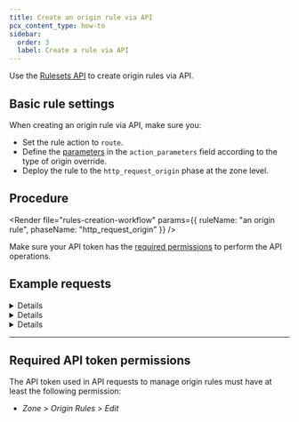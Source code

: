 ```yaml
---
title: Create an origin rule via API
pcx_content_type: how-to
sidebar:
  order: 3
  label: Create a rule via API
---
```



Use the [Rulesets API](/ruleset-engine/rulesets-api/) to create origin rules via API.

## Basic rule settings

When creating an origin rule via API, make sure you:

- Set the rule action to `route`.
- Define the [parameters](/rules/origin-rules/parameters/) in the `action_parameters` field according to the type of origin override.
- Deploy the rule to the `http_request_origin` phase at the zone level.

## Procedure

<Render
	file="rules-creation-workflow"
	params={{ ruleName: "an origin rule", phaseName: "http_request_origin" }}
/>

Make sure your API token has the [required permissions](#required-api-token-permissions) to perform the API operations.

## Example requests

<Details header="Example: Add a rule that overrides the `Host` header of incoming requests and the resolved DNS record">

<Render file="origin-rules-api-change-host-header-dns-record" />

</Details>

<Details header="Example: Add a rule that overrides the port of incoming requests">

<Render file="origin-rules-api-change-port" />

</Details>

<Details header="Example: Add a rule that overrides the SNI value of incoming requests">

The following example sets the rules of an existing phase ruleset (`$RULESET_ID`) to a single origin rule — overriding the SNI value of incoming requests addressed at `admin.example.com` — using the [Update a zone ruleset](/api/resources/rulesets/methods/update/) operation.

<APIRequest
	path="/zones/{zone_id}/rulesets/{ruleset_id}"
	method="PUT"
	json={{
		rules: [
			{
				ref: "override_sni_for_admin",
				expression: 'http.host eq "admin.example.com"',
				description: "SNI Override for the admin area",
				action: "route",
				action_parameters: {
					sni: {
						value: "sni.example.com",
					},
				},
			},
		],
	}}
/>

<Render file="terraform-use-ref-field" params={{ addDocsLocation: true }} />

</Details>

---

## Required API token permissions

The API token used in API requests to manage origin rules must have at least the following permission:

- _Zone_ > _Origin Rules_ > _Edit_
